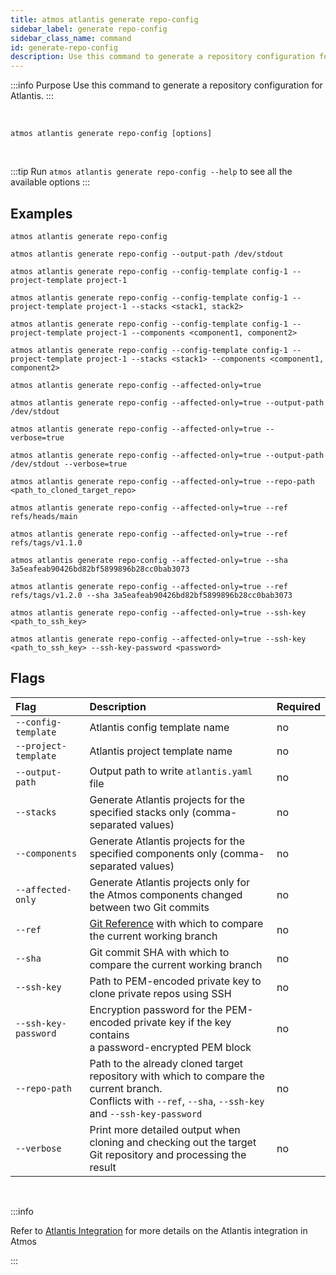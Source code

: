 ```yaml
---
title: atmos atlantis generate repo-config
sidebar_label: generate repo-config
sidebar_class_name: command
id: generate-repo-config
description: Use this command to generate a repository configuration for Atlantis.
---
```


:::info Purpose
Use this command to generate a repository configuration for Atlantis.
:::

<Screengrab title="atmos atlantis generate repo-confi --help" slug="atmos-atlantis-generate-repo-config--help" />

<br/>

```shell
atmos atlantis generate repo-config [options]
```

<br/>

:::tip
Run `atmos atlantis generate repo-config --help` to see all the available options
:::

## Examples

```shell
atmos atlantis generate repo-config

atmos atlantis generate repo-config --output-path /dev/stdout

atmos atlantis generate repo-config --config-template config-1 --project-template project-1

atmos atlantis generate repo-config --config-template config-1 --project-template project-1 --stacks <stack1, stack2>

atmos atlantis generate repo-config --config-template config-1 --project-template project-1 --components <component1, component2>

atmos atlantis generate repo-config --config-template config-1 --project-template project-1 --stacks <stack1> --components <component1, component2>

atmos atlantis generate repo-config --affected-only=true

atmos atlantis generate repo-config --affected-only=true --output-path /dev/stdout

atmos atlantis generate repo-config --affected-only=true --verbose=true

atmos atlantis generate repo-config --affected-only=true --output-path /dev/stdout --verbose=true

atmos atlantis generate repo-config --affected-only=true --repo-path <path_to_cloned_target_repo>

atmos atlantis generate repo-config --affected-only=true --ref refs/heads/main

atmos atlantis generate repo-config --affected-only=true --ref refs/tags/v1.1.0

atmos atlantis generate repo-config --affected-only=true --sha 3a5eafeab90426bd82bf5899896b28cc0bab3073

atmos atlantis generate repo-config --affected-only=true --ref refs/tags/v1.2.0 --sha 3a5eafeab90426bd82bf5899896b28cc0bab3073

atmos atlantis generate repo-config --affected-only=true --ssh-key <path_to_ssh_key>

atmos atlantis generate repo-config --affected-only=true --ssh-key <path_to_ssh_key> --ssh-key-password <password>
```

## Flags

| Flag                 | Description                                                                                                                                                      | Required |
|:---------------------|:-----------------------------------------------------------------------------------------------------------------------------------------------------------------|:---------|
| `--config-template`  | Atlantis config template name                                                                                                                                    | no       |
| `--project-template` | Atlantis project template name                                                                                                                                   | no       |
| `--output-path`      | Output path to write `atlantis.yaml` file                                                                                                                        | no       |
| `--stacks`           | Generate Atlantis projects for the specified stacks only (comma-separated values)                                                                                | no       |
| `--components`       | Generate Atlantis projects for the specified components only (comma-separated values)                                                                            | no       |
| `--affected-only`    | Generate Atlantis projects only for the Atmos components changed<br/>between two Git commits                                                                     | no       |
| `--ref`              | [Git Reference](https://git-scm.com/book/en/v2/Git-Internals-Git-References) with which to compare the current working branch                                    | no       |
| `--sha`              | Git commit SHA with which to compare the current working branch                                                                                                  | no       |
| `--ssh-key`          | Path to PEM-encoded private key to clone private repos using SSH                                                                                                 | no       |
| `--ssh-key-password` | Encryption password for the PEM-encoded private key if the key contains<br/>a password-encrypted PEM block                                                       | no       |
| `--repo-path`        | Path to the already cloned target repository with which to compare the current branch.<br/>Conflicts with `--ref`, `--sha`, `--ssh-key` and `--ssh-key-password` | no       |
| `--verbose`          | Print more detailed output when cloning and checking out the target<br/>Git repository and processing the result                                                 | no       |

<br/>

:::info

Refer to [Atlantis Integration](/integrations/atlantis) for more details on the Atlantis integration in Atmos

:::
